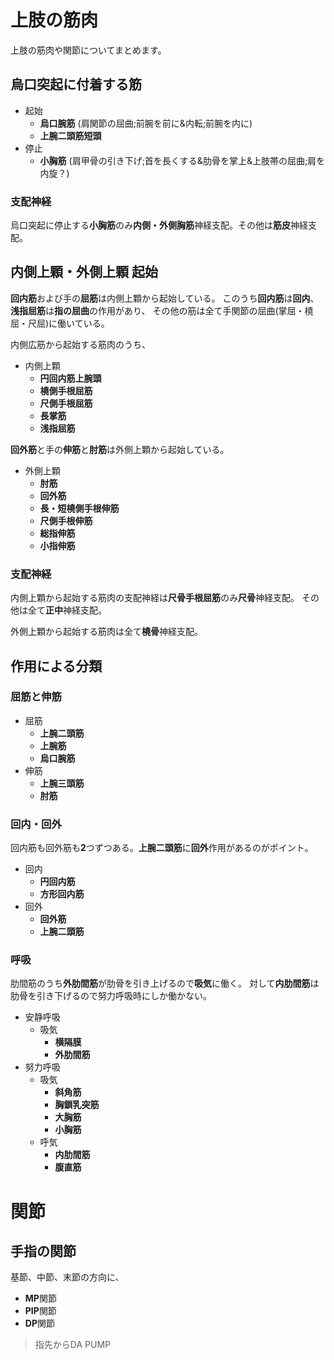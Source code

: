 # 上肢の筋肉
上肢の筋肉や関節についてまとめます。

## 烏口突起に付着する筋
- 起始
    - **烏口腕筋** (肩関節の屈曲;前腕を前に&内転;前腕を内に)
    - **上腕二頭筋短頭**
- 停止
    - **小胸筋** (肩甲骨の引き下げ;首を長くする&肋骨を掌上&上肢帯の屈曲;肩を内旋？)

### 支配神経
烏口突起に停止する**小胸筋**のみ**内側・外側胸筋**神経支配。その他は**筋皮**神経支配。


## 内側上顆・外側上顆 起始
**回内筋**および手の**屈筋**は内側上顆から起始している。
このうち**回内筋**は**回内**、**浅指屈筋**は**指の屈曲**の作用があり、
その他の筋は全て手関節の屈曲(掌屈・橈屈・尺屈)に働いている。

内側広筋から起始する筋肉のうち、

- 内側上顆
    - **円回内筋上腕頭**
    - **橈側手根屈筋**
    - **尺側手根屈筋**
    - **長掌筋**
    - **浅指屈筋**


**回外筋**と手の**伸筋**と**肘筋**は外側上顆から起始している。

- 外側上顆
    - **肘筋**
    - **回外筋**
    - **長・短橈側手根伸筋**
    - **尺側手根伸筋**
    - **総指伸筋**
    - **小指伸筋**

### 支配神経
内側上顆から起始する筋肉の支配神経は**尺骨手根屈筋**のみ**尺骨**神経支配。
その他は全て**正中**神経支配。

外側上顆から起始する筋肉は全て**橈骨**神経支配。

## 作用による分類

### 屈筋と伸筋
- 屈筋
    - **上腕二頭筋**
    - **上腕筋**
    - **烏口腕筋**
- 伸筋
    - **上腕三頭筋**
    - **肘筋**

### 回内・回外
回内筋も回外筋も**2**つずつある。**上腕二頭筋**に**回外**作用があるのがポイント。

- 回内
    - **円回内筋**
    - **方形回内筋**
- 回外
    - **回外筋**
    - **上腕二頭筋**

### 呼吸
肋間筋のうち**外肋間筋**が肋骨を引き上げるので**吸気**に働く。
対して**内肋間筋**は肋骨を引き下げるので努力呼吸時にしか働かない。

- 安静呼吸
    - 吸気
        - **横隔膜**
        - **外肋間筋**
- 努力呼吸
    - 吸気
        - **斜角筋**
        - **胸鎖乳突筋**
        - **大胸筋**
        - **小胸筋**
    - 呼気
        - **内肋間筋**
        - **腹直筋**

# 関節
## 手指の関節
基節、中節、末節の方向に、
- **MP**関節
- **PIP**関節
- **DP**関節

> 指先からDA PUMP
